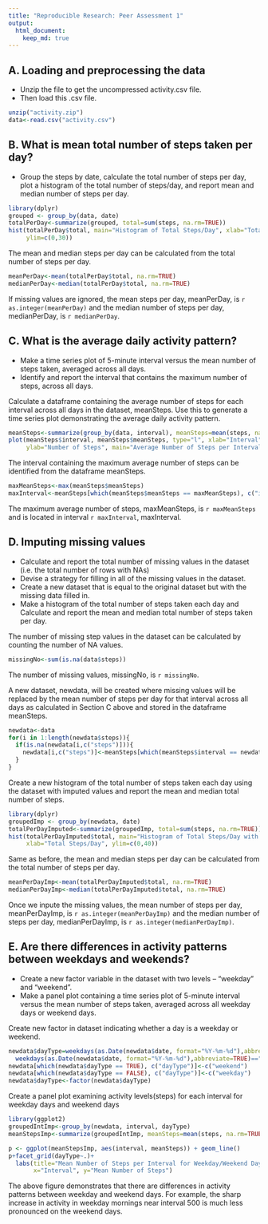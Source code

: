 ```yaml
---
title: "Reproducible Research: Peer Assessment 1"
output: 
  html_document:
    keep_md: true
---
```



## A. Loading and preprocessing the data
* Unzip the file to get the uncompressed activity.csv file.
* Then load this .csv file.

```r
unzip("activity.zip")
data<-read.csv("activity.csv")
```

## B. What is mean total number of steps taken per day?
* Group the steps by date, calculate the total number of steps per day, plot a histogram of the total number
of steps/day, and report mean and median number of steps per day.

```r
library(dplyr)
grouped <- group_by(data, date)
totalPerDay<-summarize(grouped, total=sum(steps, na.rm=TRUE))
hist(totalPerDay$total, main="Histogram of Total Steps/Day", xlab="Total Steps/Day", 
     ylim=c(0,30))
```
  
The mean and median steps per day can be calculated from the total number of steps per day.
```r
meanPerDay<-mean(totalPerDay$total, na.rm=TRUE)
medianPerDay<-median(totalPerDay$total, na.rm=TRUE)
```
If missing values are ignored, the mean steps per day, meanPerDay, is `r as.integer(meanPerDay)` and the median number of steps per day, medianPerDay, is `r medianPerDay `.

## C. What is the average daily activity pattern?
* Make a time series plot of 5-minute interval versus the mean number of steps taken, averaged across all days.
* Identify and report the interval that contains the maximum number of steps, across all days.

Calculate a dataframe containing the average number of steps for each interval across all days in the dataset, meanSteps. Use this to generate a time series plot demonstrating the average daily activity pattern.
```r
meanSteps<-summarize(group_by(data, interval), meanSteps=mean(steps, na.rm=TRUE))
plot(meanSteps$interval, meanSteps$meanSteps, type="l", xlab="Interval", 
     ylab="Number of Steps", main="Average Number of Steps per Interval")
```

The interval containing the maximum average number of steps can be identified from the dataframe meanSteps.
```r
maxMeanSteps<-max(meanSteps$meanSteps)
maxInterval<-meanSteps[which(meanSteps$meanSteps == maxMeanSteps), c("interval")]
```
The maximum average number of steps, maxMeanSteps, is `r maxMeanSteps` and is located in interval `r maxInterval`, maxInterval. 

## D. Imputing missing values
* Calculate and report the total number of missing values in the dataset (i.e. the total number of rows with NAs)
* Devise a strategy for filling in all of the missing values in the dataset. 
* Create a new dataset that is equal to the original dataset but with the missing data filled in.
* Make a histogram of the total number of steps taken each day and Calculate and report the mean and median total number of steps taken per day. 

The number of missing step values in the dataset can be calculated by counting the number of NA values. 
```r
missingNo<-sum(is.na(data$steps))
```
  
The number of missing values, missingNo, is `r missingNo `.
  
A new dataset, newdata, will be created where missing values will be replaced by the mean number of steps per day for that interval across all days as calculated in Section C above and stored in the dataframe meanSteps.
```r
newdata<-data
for(i in 1:length(newdata$steps)){
  if(is.na(newdata[i,c("steps")])){
    newdata[i,c("steps")]<-meanSteps[which(meanSteps$interval == newdata[i,c("interval")]), c("meanSteps")]
  }
}
```

Create a new histogram of the total number of steps taken each day using the dataset with imputed values and report the mean and median total number of steps.
```r
library(dplyr)
groupedImp <- group_by(newdata, date)
totalPerDayImputed<-summarize(groupedImp, total=sum(steps, na.rm=TRUE))
hist(totalPerDayImputed$total, main="Histogram of Total Steps/Day with Imputed Values", 
     xlab="Total Steps/Day", ylim=c(0,40))
```

Same as before, the mean and median steps per day can be calculated from the total number of steps per day.
```r
meanPerDayImp<-mean(totalPerDayImputed$total, na.rm=TRUE)
medianPerDayImp<-median(totalPerDayImputed$total, na.rm=TRUE)
```
Once we inpute the missing values, the mean number of steps per day, meanPerDayImp, is `r as.integer(meanPerDayImp)` and the median number of steps per day, medianPerDayImp, is `r as.integer(medianPerDayImp)`.

## E. Are there differences in activity patterns between weekdays and weekends?
* Create a new factor variable in the dataset with two levels – “weekday” and “weekend".
* Make a panel plot containing a time series plot of 5-minute interval versus the mean number of steps taken, averaged across all weekday days or weekend days.

Create new factor in dataset indicating whether a day is a weekday or weekend.
```r
newdata$dayType=weekdays(as.Date(newdata$date, format="%Y-%m-%d"),abbreviate=TRUE)=="Sat"|
  weekdays(as.Date(newdata$date, format="%Y-%m-%d"),abbreviate=TRUE)=="Sun"
newdata[which(newdata$dayType == TRUE), c("dayType")]<-c("weekend")
newdata[which(newdata$dayType == FALSE), c("dayType")]<-c("weekday")
newdata$dayType<-factor(newdata$dayType)
```

Create a panel plot examining activity levels(steps) for each interval for weekday days and weekend days
```r
library(ggplot2)
groupedIntImp<-group_by(newdata, interval, dayType)
meanStepsImp<-summarize(groupedIntImp, meanSteps=mean(steps, na.rm=TRUE))

p <- ggplot(meanStepsImp, aes(interval, meanSteps)) + geom_line()
p+facet_grid(dayType~.)+
  labs(title="Mean Number of Steps per Interval for Weekday/Weekend Days", 
       x="Interval", y="Mean Number of Steps")
```
  
The above figure demonstrates that there are differences in activity patterns between weekday and weekend days. For example, the sharp increase in activity in weekday mornings near interval 500 is much less pronounced on the weekend days.



